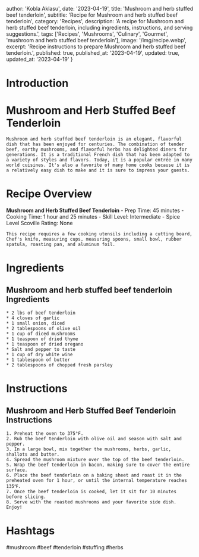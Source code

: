 
  author: 'Kobla Aklasu',
  date: '2023-04-19',
  title: 'Mushroom and herb stuffed beef tenderloin',
  subtitle: 'Recipe for Mushroom and herb stuffed beef tenderloin',
  category: 'Recipes',
  description: 'A recipe for Mushroom and herb stuffed beef tenderloin, including ingredients, instructions, and serving suggestions.',
  tags: ['Recipes', 'Mushrooms', 'Culinary', 'Gourmet', 'mushroom and herb stuffed beef tenderloin'],
  image: '/img/recipe.webp',
  excerpt: 'Recipe instructions to prepare Mushroom and herb stuffed beef tenderloin.',
  published: true,
  published_at: '2023-04-19',
  updated: true,
  updated_at: '2023-04-19'
}


  # Introduction

# Mushroom and Herb Stuffed Beef Tenderloin
    
    
    Mushroom and herb stuffed beef tenderloin is an elegant, flavorful dish that has been enjoyed for centuries. The combination of tender beef, earthy mushrooms, and flavorful herbs has delighted diners for generations. It is a traditional French dish that has been adapted to a variety of styles and flavors. Today, it is a popular entrée in many world cuisines. It's also a favorite of many home cooks because it is a relatively easy dish to make and it is sure to impress your guests.

# Recipe Overview

**Mushroom and Herb Stuffed Beef Tenderloin**
    - Prep Time: 45 minutes 
    - Cooking Time: 1 hour and 25 minutes
    - Skill Level: Intermediate 
    - Spice Level Scoville Rating: None  
    
    This recipe requires a few cooking utensils including a cutting board, Chef's knife, measuring cups, measuring spoons, small bowl, rubber spatula, roasting pan, and aluminum foil.

# Ingredients

## Mushroom and herb stuffed beef tenderloin Ingredients
    
    * 2 lbs of beef tenderloin
    * 4 cloves of garlic
    * 1 small onion, diced
    * 2 tablespoons of olive oil
    * 1 cup of diced mushrooms
    * 1 teaspoon of dried thyme
    * 1 teaspoon of dried oregano
    * Salt and pepper to taste
    * 1 cup of dry white wine
    * 1 tablespoon of butter
    * 2 tablespoons of chopped fresh parsley

# Instructions

## Mushroom and Herb Stuffed Beef Tenderloin Instructions
    
    1. Preheat the oven to 375°F.
    2. Rub the beef tenderloin with olive oil and season with salt and pepper.
    3. In a large bowl, mix together the mushrooms, herbs, garlic, shallots and butter.
    4. Spread the mushroom mixture over the top of the beef tenderloin.
    5. Wrap the beef tenderloin in bacon, making sure to cover the entire surface. 
    6. Place the beef tenderloin on a baking sheet and roast it in the preheated oven for 1 hour, or until the internal temperature reaches 135℉.
    7. Once the beef tenderloin is cooked, let it sit for 10 minutes before slicing.
    8. Serve with the roasted mushrooms and your favorite side dish. Enjoy!

# Hashtags

#mushroom #beef #tenderloin #stuffing #herbs



